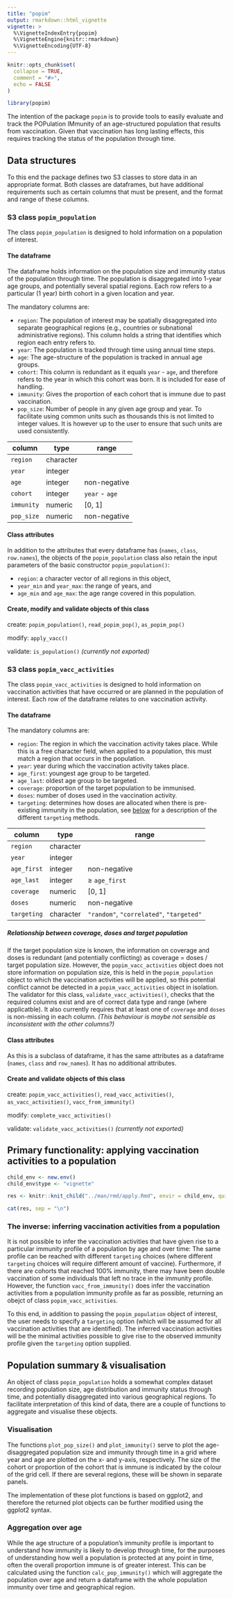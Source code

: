```yaml
---
title: "popim"
output: rmarkdown::html_vignette
vignette: >
  %\VignetteIndexEntry{popim}
  %\VignetteEngine{knitr::rmarkdown}
  %\VignetteEncoding{UTF-8}
---
```


```r
knitr::opts_chunk$set(
  collapse = TRUE,
  comment = "#>",
  echo = FALSE
)
```

```r
library(popim)
```

The intention of the package `popim` is to provide tools to easily
evaluate and track the POPulation IMmunity of an age-structured
population that results from vaccination. Given that vaccination has
long lasting effects, this requires tracking the status of the
population through time.

## Data structures

To this end the package defines two S3 classes to store data in an
appropriate format. Both classes are dataframes, but have additional
requirements such as certain columns that must be present, and the
format and range of these columns.

### S3 class `popim_population`

The class `popim_population` is designed to hold information on a
population of interest.

#### The dataframe

The dataframe holds information on the population size and immunity
status of the population through time. The population is disaggregated
into 1-year age groups, and potentially several spatial regions. Each
row refers to a particular (1 year) birth cohort in a given location
and year.

The mandatory columns are:

* `region`: The population of interest may be spatially
  disaggregated into separate geographical regions (e.g., countries or
  subnational administrative regions). This column holds a string that
  identifies which region each entry refers to.
* `year`: The population is tracked through time using annual time
  steps.
* `age`: The age-structure of the population is tracked in annual age
  groups.
* `cohort`: This column is redundant as it equals `year` - `age`, and
  therefore refers to the year in which this cohort was born. It is
  included for ease of handling.
* `immunity`: Gives the proportion of each cohort that is immune due
  to past vaccination.
* `pop_size`: Number of people in any given age group and year. To
  facilitate using common units such as thousands this is not limited
  to integer values. It is however up to the user to ensure that such
  units are used consistently.
  
| column     | type      | range          |
|------------|-----------|----------------|
| `region`   | character |                |
| `year`     | integer   |                |
| `age`      | integer   | non-negative   |
| `cohort`   | integer   | `year` - `age` |
| `immunity` | numeric   | [0, 1]         |
| `pop_size` | numeric   | non-negative   |



#### Class attributes

In addition to the attributes that every dataframe has (`names`,
`class`, `row.names`), the objects of the `popim_population` class
also retain the input parameters of the basic constructor
`popim_population()`:

* `region`: a character vector of all regions in this object,
* `year_min` and `year_max`: the range of years, and
* `age_min` and `age_max`: the age range covered in this population.


#### Create, modify and validate objects of this class

create: `popim_population()`, `read_popim_pop()`, `as_popim_pop()`

modify: `apply_vacc()`

validate: `is_population()` *(currently not exported)*




### S3 class `popim_vacc_activities`

The class `popim_vacc_activities` is designed to hold information on
vaccination activities that have occurred or are planned in the
population of interest. Each row of the dataframe relates to one
vaccination activity.

#### The dataframe

The mandatory columns are:

* `region`: The region in which the vaccination activity takes
  place. While this is a free character field, when applied to a
  population, this must match a region that occurs in the population.
* `year`: year during which the vaccination activity takes place.
* `age_first`: youngest age group to be targeted.
* `age_last`: oldest age group to be targeted.
* `coverage`: proportion of the target population to be immunised.
* `doses`: number of doses used in the vaccination activity.
* `targeting`: determines how doses are allocated when there is
  pre-existing immunity in the population, see
  [below](#vaccinating-a-cohort-with-previous-immunity) for a
  description of the different `targeting` methods.

| column      | type      | range             |
|-------------|-----------|-------------------|
| `region`    | character |                   |
| `year`      | integer   |                   |
| `age_first` | integer   | non-negative      |
| `age_last`  | integer   | $\ge$ `age_first` |
| `coverage`  | numeric   | [0, 1]            |
| `doses`     | numeric   | non-negative      |
| `targeting` | character | `"random"`, `"correlated"`, `"targeted"` |

##### Relationship between coverage, doses and target population

If the target population size is known, the information on coverage
and doses is redundant (and potentially conflicting) as coverage =
doses / target population size. However, the `popim_vacc_activities`
object does not store information on population size, this is held in
the `popim_population` object to which the vaccination activities will
be applied, so this potential conflict cannot be detected in a
`popim_vacc_activities` object in isolation. The validator for this
class, `validate_vacc_activities()`, checks that the required columns
exist and are of correct data type and range (where applicatble). It
also currently requires that at least one of `coverage` and `doses` is
non-missing in each column. *(This behaviour is maybe not sensible as
inconsistent with the other columns?)*

#### Class attributes

As this is a subclass of dataframe, it has the same attributes as a
dataframe (`names`, `class` and `row_names`). It has no additional
attributes.

#### Create and validate objects of this class

create: `popim_vacc_activities()`, `read_vacc_activities()`,
`as_vacc_activities()`, `vacc_from_immunity()`

modify: `complete_vacc_activities()`

validate: `validate_vacc_activities()` *(currently not exported)*

## Primary functionality: applying vaccination activities to a population

```r
child_env <- new.env()
child_env$type <- "vignette"

res <- knitr::knit_child("../man/rmd/apply.Rmd", envir = child_env, quiet = TRUE)

cat(res, sep = "\n")

```



### The inverse: inferring vaccination activities from a population

It is not possible to infer the vaccination activities that have given
rise to a particular immunity profile of a population by age and over
time: The same profile can be reached with different `targeting`
choices (where different `targeting` choices will require different
amount of vaccine). Furthermore, if there are cohorts that reached
100\% immunity, there may have been double vaccination of some
individuals that left no trace in the immunity profile. However, the
function `vacc_from_immunity()` does infer the vaccination activities
from a population immunity profile as far as possible, returning an
obejct of class `popim_vacc_activities`.

To this end, in addition to passing the `popim_population` object of
interest, the user needs to specify a `targeting` option (which will
be assumed for all vaccination activities that are identified). The
inferred vaccination activities will be the minimal activities
possible to give rise to the observed immunity profile given the
`targeting` option supplied.


## Population summary & visualisation

An object of class `popim_population` holds a somewhat complex dataset
recording population size, age distribution and immunity status
through time, and potentially disaggregated into various geographical
regions. To facilitate interpretation of this kind of data, there are
a couple of functions to aggregate and visualise these objects.

### Visualisation

The functions `plot_pop_size()` and `plot_immunity()` serve to plot
the age-disaggregated population size and immunity through time in a
grid where year and age are plotted on the x- and y-axis,
respectively. The size of the cohort or proportion of the cohort that
is immune is indicated by the colour of the grid cell. If there are
several regions, these will be shown in separate panels.

The implementation of these plot functions is based on ggplot2, and
therefore the returned plot objects can be further modified using the
ggplot2 syntax.

### Aggregation over age

While the age structure of a population's immunity profile is
important to understand how immunity is likely to develop through
time, for the purposes of understanding how well a population is
protected at any point in time, often the overall proportion immune is
of greater interest. This can be calculated using the function
`calc_pop_immunity()` which will aggregate the population over age and
return a dataframe with the whole population immunity over time and
geographical region.





